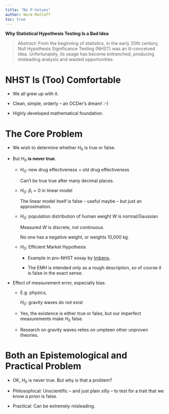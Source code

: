 ```yaml
---
title: "No P-Values"
author: Norm Matloff
toc: true
---
```


**Why Statistical Hypothesis Testing Is a Bad Idea**

> *Abstract:* From the beginning of statistics, in the early 20th century, 
> Null Hypothesis Significance Testing (NHST) was an ill-conceived idea.
> Unfortunately, its usage has become entrenched, producing misleading
> analysis and wasted opportunities.

# NHST Is (Too) Comfortable

* We all grew up with it.

* Clean, simple, orderly -- an OCDer's dream! :-)

* Highly developed mathematical foundation.

# The Core Problem

* We wish to determine whether $H_0$ is true or false.

* But $H_0$ **is never true**.

   * $H_0:$ new drug effectiveness = old drug effectiveness

     Can't be true true after many decimal places.

   * $H_0:$ $\beta_i = 0$ in linear model

     The linear model itself is false -- useful maybe -- but just
     an approximation.

   * $H_0:$ population distribution of human weight $W$ is normal/Gaussian

     Measured $W$ is discrete, not continuous.

     No one has a negative weight, or weights 10,000 kg.

   * $H_0:$ Efficient Market Hypothesis

     * Example in pro-NHST essay by
       [Imbens](https://www.aeaweb.org/articles?id=10.1257/jep.35.3.157).
     
     * The EMH is intended only as a rough description, so of course it
       is false in the exact sense.

* Effect of measurement error, especially bias.

   * E.g. physics, 

     $H_0:$ gravity waves do not exist

   * Yes, the existence is either true or false, but our imperfect
     measurements make $H_0$ false.

   * Research on gravity waves relies on umpteen other unproven
     theories.

# Both an Epistemological and Practical Problem

* OK, $H_0$ is never true. But why is that a problem?

* Philosophical: Unscientific -- and just plain silly -- to test for 
  a trait that we know *a priori* is false.

* Practical: Can be extremely misleading.
